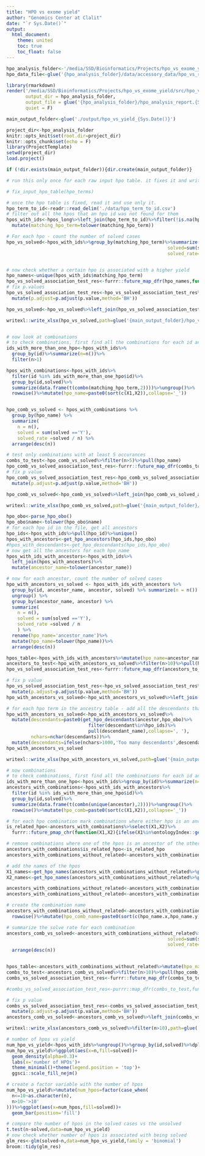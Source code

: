 ```yaml
---
title: "HPO vs exome yield"
author: "Genomics Center at Clalit"
date: "`r Sys.Date()`"
output: 
  html_document:
    theme: united
    toc: true
    toc_float: false
---
```


 <!-- Need to re-do the pvalue section - i cant use logistic regression because the observations are related (different phenotypes from the same patient) - i should use chi square with the expected rate being the overall rate of solved/unsolved -->


```r
hpo_analysis_folder<-'/media/SSD/Bioinformatics/Projects/hpo_vs_exome_yield'
hpo_data_file<-glue('{hpo_analysis_folder}/data/accessory_data/hpo_vs_result_20220413.csv')

```

```r
library(rmarkdown)
render('/media/SSD/Bioinformatics/Projects/hpo_vs_exome_yield/src/hpo_vs_exome_yield.Rmd', 
       output_dir = hpo_analysis_folder,
       output_file = glue('{hpo_analysis_folder}/hpo_analysis_report.{Sys.Date()}.html'),
       quiet = F)
```

```r
main_output_folder<-glue('./output/hpo_vs_yield_{Sys.Date()}')

project_dir<-hpo_analysis_folder
knitr::opts_knit$set(root.dir=project_dir)
knitr::opts_chunk$set(echo = F)
library(ProjectTemplate)
setwd(project_dir)
load.project()

if (!dir.exists(main_output_folder)){dir.create(main_output_folder)}

```

```r
# run this only once for each raw input hpo table. it fixes it and writes a new table that includes the conversion between the specified hpos, their id, and whether there is an exact match into - ./data/hpo_term_to_id.csv

# fix_input_hpo_table(hpo_terms)

# once the hpo table is fixed, read it and use only it.
hpo_term_to_id<-readr::read_delim('./data/hpo_term_to_id.csv')
# filter out all the hpos that an hpo id was not found for them
hpos_with_ids<-hpos_long%>%left_join(hpo_term_to_id)%>%filter(!is.na(hpo_id))%>%
  mutate(matching_hpo_term=tolower(matching_hpo_term))
```

```r
# For each hpo - count the number of solved cases
hpo_vs_solved<-hpos_with_ids%>%group_by(matching_hpo_term)%>%summarize(n=n(),
                                                           solved=sum(solved=='Y'),
                                                           solved_rate=solved/n)


# now check whether a certain hpo is associated with a higher yield
hpo_names<-unique(hpos_with_ids$matching_hpo_term)
hpo_vs_solved_association_test_res<-furrr::future_map_dfr(hpo_names,function(x) test_hpo_vs_solved(x,hpos_with_ids))
# fix p.values
hpo_vs_solved_association_test_res<-hpo_vs_solved_association_test_res%>%
  mutate(p.adjust=p.adjust(p.value,method='BH'))

hpo_vs_solved<-hpo_vs_solved%>%left_join(hpo_vs_solved_association_test_res,by=c('matching_hpo_term'='hpo_name'))

writexl::write_xlsx(hpo_vs_solved,path=glue('{main_output_folder}/hpo_vs_solved_{Sys.Date()}.xlsx'))


# now look at combinations
# to check combinations, first find all the combinations for each id and then join them together
ids_with_more_than_one_hpo<-hpos_with_ids%>%
  group_by(id)%>%summarize(n=n())%>%
  filter(n>1)

hpos_with_combinations<-hpos_with_ids%>%
  filter(id %in% ids_with_more_than_one_hpo$id)%>%
  group_by(id,solved)%>%
  summarize(data.frame(t(combn(matching_hpo_term,2))))%>%ungroup()%>%
  rowwise()%>%mutate(hpo_name=paste0(sort(c(X1,X2)),collapse='_'))


hpo_comb_vs_solved <- hpos_with_combinations %>%
  group_by(hpo_name) %>%
  summarize(
    n = n(),
    solved = sum(solved =='Y'),
    solved_rate =solved / n) %>%
  arrange(desc(n))

# test only combinations with at least 5 occurances
combs_to_test<-hpo_comb_vs_solved%>%filter(n>5)%>%pull(hpo_name)
hpo_comb_vs_solved_association_test_res<-furrr::future_map_dfr(combs_to_test,function(x) test_hpo_vs_solved(x,hpos_with_combinations))
# fix p value
hpo_comb_vs_solved_association_test_res<-hpo_comb_vs_solved_association_test_res%>%
  mutate(p.adjust=p.adjust(p.value,method='BH'))

hpo_comb_vs_solved<-hpo_comb_vs_solved%>%left_join(hpo_comb_vs_solved_association_test_res)

writexl::write_xlsx(hpo_comb_vs_solved,path=glue('{main_output_folder}/hpo_comb_vs_solved_{Sys.Date()}.xlsx'))
```


```r
hpo_obo<-parse_hpo_obo()
hpo_obo$name<-tolower(hpo_obo$name)
# for each hpo id in the file, get all ancestors
hpo_ids<-hpos_with_ids%>%pull(hpo_id)%>%unique()
hpos_with_ancestors<-get_hpo_ancestors(hpo_ids,hpo_obo)
#hpos_with_descendants<-get_hpo_descendants(hpo_ids,hpo_obo)
# now get all the ancestors for each hpo_name
hpos_with_ids_with_ancestors<-hpos_with_ids%>%
  left_join(hpos_with_ancestors)%>%
  mutate(ancestor_name=tolower(ancestor_name))

# now for each ancestor, count the number of solved cases
hpo_with_ancestors_vs_solved <- hpos_with_ids_with_ancestors %>%
  group_by(id, ancestor_name, ancestor, solved) %>% summarize(n = n()) %>%
  ungroup() %>%
  group_by(ancestor_name, ancestor) %>% 
  summarize(
    n = n(),
    solved = sum(solved =='Y'),
    solved_rate =solved / n
    ) %>%
  rename(hpo_name='ancestor_name')%>%
  mutate(hpo_name=tolower(hpo_name))%>%
  arrange(desc(n))

hpos_table<-hpos_with_ids_with_ancestors%>%mutate(hpo_name=ancestor_name)
ancestors_to_test<-hpo_with_ancestors_vs_solved%>%filter(n>10)%>%pull(hpo_name)%>%unique()
hpo_vs_solved_association_test_res<-furrr::future_map_dfr(ancestors_to_test,function(x) test_hpo_ancestry_vs_solved(x,hpos_table))

# fix p value
hpo_vs_solved_association_test_res<-hpo_vs_solved_association_test_res%>%
  mutate(p.adjust=p.adjust(p.value,method='BH'))
hpo_with_ancestors_vs_solved<-hpo_with_ancestors_vs_solved%>%left_join(hpo_vs_solved_association_test_res)

# for each hpo term in the ancestry table - add all the descendants that were found in the original table
hpo_with_ancestors_vs_solved<-hpo_with_ancestors_vs_solved%>%
  mutate(descendants=paste0(get_hpo_descendants(ancestor,hpo_obo)%>%
                              filter(descendant%in%hpo_ids)%>%
                              pull(descendant_name),collapse=', '),
         nchars=nchar(descendants))%>%
  mutate(descendants=ifelse(nchars>1000,'Too many descendants',descendants))
hpo_with_ancestors_vs_solved

writexl::write_xlsx(hpo_with_ancestors_vs_solved,path=glue('{main_output_folder}/hpo_with_ancestors_vs_solved_{Sys.Date()}.xlsx'))

# now combinations
# to check combinations, first find all the combinations for each id and then join them together
ids_with_more_than_one_hpo<-hpos_with_ids%>%group_by(id)%>%summarize(n=n())%>%filter(n>1)
ancestors_with_combinations<-hpos_with_ids_with_ancestors%>%
  filter(id %in% ids_with_more_than_one_hpo$id)%>%
  group_by(id,solved)%>%
  summarize(data.frame(t(combn(unique(ancestor),2))))%>%ungroup()%>%
  rowwise()%>%mutate(hpo_comb=paste0(sort(c(X1,X2)),collapse='_'))

# for each hpo combination mark combinations where either hpo is an ancestor of the other
is_related_hpo<-ancestors_with_combinations%>%select(X1,X2)%>%
  furrr::future_pmap_chr(function(X1,X2){ifelse(X1%in%ontologyIndex::get_ancestors(hpo_obo,X2)|X2%in%ontologyIndex::get_ancestors(hpo_obo,X1),T,F)})

# remove combinations where one of the hpos is an ancestor of the other
ancestors_with_combinations$is_related_hpo<-is_related_hpo
ancestors_with_combinations_without_related<-ancestors_with_combinations%>%filter(is_related_hpo!='TRUE')

# add the names of the hpos
X1_names<-get_hpo_names(ancestors_with_combinations_without_related%>%pull(X1)%>%unique(),hpo_obo)
X2_names<-get_hpo_names(ancestors_with_combinations_without_related%>%pull(X2)%>%unique(),hpo_obo)

ancestors_with_combinations_without_related<-ancestors_with_combinations_without_related%>%left_join(X1_names,by=c('X1'='hpo_id'))
ancestors_with_combinations_without_related<-ancestors_with_combinations_without_related%>%left_join(X2_names,by=c('X2'='hpo_id'))

# create the combination name
ancestors_with_combinations_without_related<-ancestors_with_combinations_without_related%>%
  rowwise()%>%mutate(hpo_comb_name=paste0(sort(c(hpo_name.x,hpo_name.y)),collapse='_'))

# summarize the solve rate for each combination
ancestors_comb_vs_solved<-ancestors_with_combinations_without_related%>%group_by(hpo_comb_name)%>%summarize(n=n(),
                                                           solved=sum(solved=='Y'),
                                                           solved_rate=solved/n)%>%
  arrange(desc(n))


hpos_table<-ancestors_with_combinations_without_related%>%mutate(hpo_name=hpo_comb_name)
combs_to_test<-ancestors_comb_vs_solved%>%filter(n>10)%>%pull(hpo_comb_name)%>%unique()
combs_vs_solved_association_test_res<-furrr::future_map_dfr(combs_to_test,function(x) test_hpo_vs_solved(x,hpos_table))

#combs_vs_solved_association_test_res<-purrr::map_dfr(combs_to_test,function(x) test_hpo_vs_solved(x,hpos_table))

# fix p value
combs_vs_solved_association_test_res<-combs_vs_solved_association_test_res%>%
  mutate(p.adjust=p.adjust(p.value,method='BH'))
ancestors_comb_vs_solved<-ancestors_comb_vs_solved%>%left_join(combs_vs_solved_association_test_res,by=c('hpo_comb_name'='hpo_name'))

writexl::write_xlsx(ancestors_comb_vs_solved%>%filter(n>10),path=glue('{main_output_folder}/ancestors_comb_vs_solved_{Sys.Date()}.xlsx'))

```

```r
# number of hpos vs yield
num_hpo_vs_yield<-hpos_with_ids%>%ungroup()%>%group_by(id,solved)%>%dplyr::summarize(n=n())%>%ungroup()
num_hpo_vs_yield%>%ggplot(aes(x=n,fill=solved))+
  geom_density(alpha=0.3)+
  labs(x='number of HPOs')+
  theme_minimal()+theme(legend.position = 'top')+
  ggsci::scale_fill_nejm()

# create a factor variable with the number of hpos
num_hpo_vs_yield%>%mutate(num_hpos=factor(case_when(
  n<=10~as.character(n),
  n>10~'>10'
)))%>%ggplot(aes(x=num_hpos,fill=solved))+
  geom_bar(position='fill')

# compare the number of hpos in the solved cases vs the unsolved
t.test(n~solved,data=num_hpo_vs_yield)
# now check whether number of hpos is associated with being solved
glm_res<-glm(solved~n,data=num_hpo_vs_yield,family = 'binomial')
broom::tidy(glm_res)
```